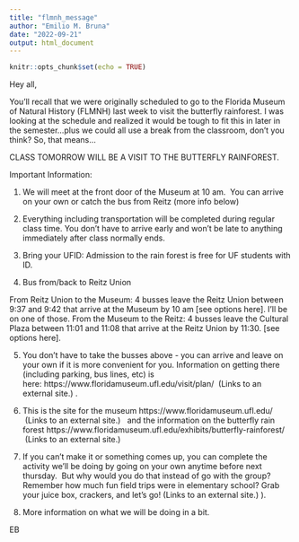 ```yaml
---
title: "flmnh_message"
author: "Emilio M. Bruna"
date: "2022-09-21"
output: html_document
---
```


```r
knitr::opts_chunk$set(echo = TRUE)
```

Hey all, 

You'll recall that we were originally scheduled to go to the Florida Museum of Natural History (FLMNH) last week to visit the butterfly rainforest. I was looking at the schedule and realized it would be tough to fit this in later in the semester...plus we could all use a break from the classroom, don't you think? So, that means...

CLASS TOMORROW WILL BE A VISIT TO THE BUTTERFLY RAINFOREST. 

Important Information:

1. We will meet at the front door of the Museum at 10 am.  You can arrive on your own or catch the bus from Reitz (more info below)

2. Everything including transportation will be completed during regular class time. You don't have to arrive early and won't be late to anything immediately after class normally ends.

3. Bring your UFID: Admission to the rain forest is free for UF students with ID.

4. Bus from/back to Reitz Union

From Reitz Union to the Museum: 4 busses leave the Reitz Union between 9:37 and 9:42 that arrive at the Museum by 10 am [see options here]. I'll be on one of those.
From the Museum to the Reitz: 4 busses leave the Cultural Plaza between 11:01 and 11:08 that arrive at the Reitz Union by 11:30. [see options here].

5. You don't have to take the busses above - you can arrive and leave on your own if it is more convenient for you. Information on getting there (including parking, bus lines, etc) is here: https://www.floridamuseum.ufl.edu/visit/plan/
 (Links to an external site.)
.

6. This is the site for the museum https://www.floridamuseum.ufl.edu/
 (Links to an external site.)
  and the information on the butterfly rain forest https://www.floridamuseum.ufl.edu/exhibits/butterfly-rainforest/
 (Links to an external site.)
 

7. If you can't make it or something comes up, you can complete the activity we'll be doing by going on your own anytime before next thursday.  But why would you do that instead of go with the group? Remember how much fun field trips were in elementary school? Grab your juice box, crackers, and let's go!
(Links to an external site.)
). 

8. More information on what we will be doing in a bit.

EB